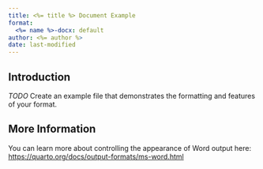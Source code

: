 ```yaml
---
title: <%= title %> Document Example
format:
  <%= name %>-docx: default
author: <%= author %>
date: last-modified
---
```


## Introduction

*TODO* Create an example file that demonstrates the formatting and features of your format.

## More Information

You can learn more about controlling the appearance of Word output here: <https://quarto.org/docs/output-formats/ms-word.html>
